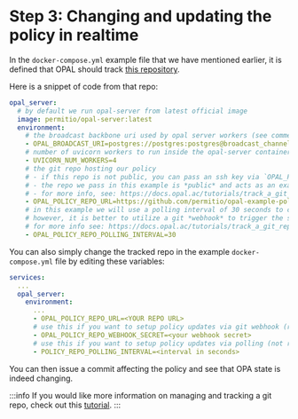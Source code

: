 # Step 3: Changing and updating the policy in realtime

<!-- Due to the fact the example `docker-compose.yml` makes OPAL track [this repository](https://github.com/permitio/opal-example-policy-repo)
which regretfully you can not edit yourself, you can follow along this video to see how a git commit can affect the policy in realtime:

```
TBD: video
``` -->

In the `docker-compose.yml` example file that we have mentioned earlier, it is defined that OPAL should
track [this repository](https://github.com/permitio/opal-example-policy-repo).

Here is a snippet of code from that repo:

```yml {13} showLineNumbers
opal_server:
  # by default we run opal-server from latest official image
  image: permitio/opal-server:latest
  environment:
    # the broadcast backbone uri used by opal server workers (see comments above for: broadcast_channel)
    - OPAL_BROADCAST_URI=postgres://postgres:postgres@broadcast_channel:5432/postgres
    # number of uvicorn workers to run inside the opal-server container
    - UVICORN_NUM_WORKERS=4
    # the git repo hosting our policy
    # - if this repo is not public, you can pass an ssh key via `OPAL_POLICY_REPO_SSH_KEY`)
    # - the repo we pass in this example is *public* and acts as an example repo with dummy rego policy
    # - for more info, see: https://docs.opal.ac/tutorials/track_a_git_repo
    - OPAL_POLICY_REPO_URL=https://github.com/permitio/opal-example-policy-repo
    # in this example we will use a polling interval of 30 seconds to check for new policy updates (git commits affecting the rego policy).
    # however, it is better to utilize a git *webhook* to trigger the server to check for changes only when the repo has new commits.
    # for more info see: https://docs.opal.ac/tutorials/track_a_git_repo
    - OPAL_POLICY_REPO_POLLING_INTERVAL=30
```

You can also simply change the tracked repo in the example `docker-compose.yml` file by editing these variables:

```yml {7,9,11} showLineNumbers
services:
  ...
  opal_server:
    environment:
      ...
      - OPAL_POLICY_REPO_URL=<YOUR REPO URL>
      # use this if you want to setup policy updates via git webhook (recommended)
      - OPAL_POLICY_REPO_WEBHOOK_SECRET=<your webhook secret>
      # use this if you want to setup policy updates via polling (not recommended)
      - POLICY_REPO_POLLING_INTERVAL=<interval in seconds>
```

You can then issue a commit affecting the policy and see that OPA state is indeed changing.

:::info
If you would like more information on managing and tracking a git repo, check out this [tutorial](/tutorials/track_a_git_repo).
:::
